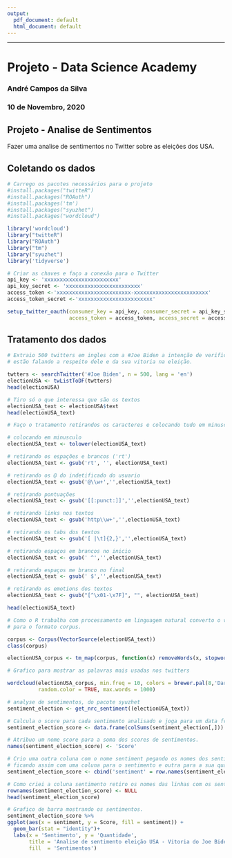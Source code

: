 ```yaml
---
output:
  pdf_document: default
  html_document: default
---
```

---

# Projeto - Data Science Academy

### André Campos da Silva
### 10 de Novembro, 2020

## Projeto  -  Analise de Sentimentos
Fazer uma analise de sentimentos no Twitter sobre as eleições dos USA.

## Coletando os dados

``` r
# Carrego os pacotes necessários para o projeto
#install.packages("twitteR")
#install.packages("ROAuth")
#install.packages('tm')
#install.packages("syuzhet")
#install.packages("wordcloud")

library('wordcloud')
library("twitteR")
library("ROAuth")
library("tm")
library("syuzhet")
library('tidyverse')
```

```r
# Criar as chaves e faço a conexão para o Twitter
api_key <- 'xxxxxxxxxxxxxxxxxxxxxxxx'
api_key_secret <- 'xxxxxxxxxxxxxxxxxxxxxxxx'
access_token <-'xxxxxxxxxxxxxxxxxxxxxxxx-xxxxxxxxxxxxxxxxxxxxxxxx'
access_token_secret <-'xxxxxxxxxxxxxxxxxxxxxxxx'
```

```r
setup_twitter_oauth(consumer_key = api_key, consumer_secret = api_key_secret,
                    access_token = access_token, access_secret = access_token_secret)
```


## Tratamento dos dados

```r
# Extraio 500 twitters em ingles com a #Joe Biden a intenção de verificar o que as pessoas 
# estão falando a respeito dele e da sua vitoria na eleição. 

twtters <- searchTwitter('#Joe Biden', n = 500, lang = 'en')
electionUSA <- twListToDF(twtters)
head(electionUSA)

# Tiro só o que interessa que são os textos
electionUSA_text <- electionUSA$text
head(electionUSA_text)
```

```r
# Faço o tratamento retirandos os caracteres e colocando tudo em minusculo.

# colocando em minusculo
electionUSA_text <- tolower(electionUSA_text)

# retirando os espações e brancos ('rt')
electionUSA_text <- gsub('rt', '', electionUSA_text)

# retirando os @ do indetificado do usuario
electionUSA_text <- gsub('@\\w+','',electionUSA_text)

# retirando pontuações
electionUSA_text <- gsub('[[:punct:]]','',electionUSA_text)

# retirando links nos textos
electionUSA_text <- gsub('http\\w+','',electionUSA_text)

# retirando os tabs dos textos
electionUSA_text <- gsub('[ |\t]{2,}','',electionUSA_text)

# retirando espaços em brancos no inicio
electionUSA_text <- gsub(' ^','',electionUSA_text)

# retirando espaços me branco no final
electionUSA_text <- gsub(' $','',electionUSA_text)

# retirando os emotions dos textos
electionUSA_text <- gsub("[^\x01-\x7F]", "", electionUSA_text)

head(electionUSA_text)
```

```r
# Como o R trabalha com processamento em linguagem natural converto o vetor 
# para o formato corpus.

corpus <- Corpus(VectorSource(electionUSA_text))
class(corpus)

electionUSA_corpus <- tm_map(corpus, function(x) removeWords(x, stopwords()))
```

```r
# Grafico para mostrar as palavras mais usadas nos twitters

wordcloud(electionUSA_corpus, min.freq = 10, colors = brewer.pal(8,'Dark2'),
          random.color = TRUE, max.words = 1000)

```

```r
# analyse de sentimentos, do pacote syuzhet
sentiment_election <- get_nrc_sentiment((electionUSA_text))

# Calcula o score para cada sentimento analisado e joga para um data frame.
sentiment_election_score <- data.frame(colSums(sentiment_election[,]))

# Atribuo um nome score para a soma dos scores de sentimentos.
names(sentiment_election_score) <- 'Score'
```

```r
# Crio uma outra coluna com o nome sentiment pegando os nomes dos sentimentos pela função row.names
# ficando assim com uma coluna para o sentimento e outra para a sua quantidade.
sentiment_election_score <- cbind('sentiment' = row.names(sentiment_election_score),sentiment_election_score)

# Como criei a coluna sentimento retiro os nomes das linhas com os sentimentos
rownames(sentiment_election_score) <- NULL
head(sentiment_election_score)

```
```r
# Grafico de barra mostrando os sentimentos.
sentiment_election_score %>%
ggplot(aes(x = sentiment, y = Score, fill = sentiment)) + 
  geom_bar(stat = "identity")+
  labs(x = 'Sentimento', y = 'Quantidade', 
       title = 'Analise de sentimento eleição USA - Vitoria do Joe Biden',
       fill  = 'Sentimentos')
```
